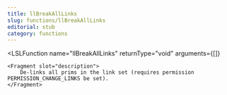 ```yaml
---
title: llBreakAllLinks
slug: functions/llBreakAllLinks
editorial: stub
category: functions
---
```


<LSLFunction
	name="llBreakAllLinks"
	returnType="void"
	arguments={[]}
>
	<Fragment slot="description">
		De-links all prims in the link set (requires permission PERMISSION_CHANGE_LINKS be set).
	</Fragment>
</LSLFunction>
